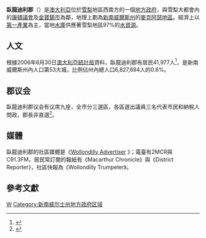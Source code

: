 {{Link style|time=2015-12-12T04:12:04+00:00}}
{{noteTA
|G1=地名
}}
{{Infobox Australian Place | type = lga
| name     = 臥龍迪利郡 
| state    = nsw
| image    = Wollondilly LGA NSW.png
| caption  = 臥龍迪利郡的地理位置圖
| pop      = 46295
| pop_footnotes = （2013年估計）<ref>{{cite web|url=http://www.abs.gov.au/ausstats/subscriber.nsf/log?openagent&32180ds0003_2003-13.xls&3218.0&Data%20Cubes&811CDB2C6F0319E3CA257CAE000ECBD6&0&2012-13&03.04.2014&Latest|title=3218.0  Regional Population Growth, Australia. Table 1. Estimated Resident Population, Local Government Areas, New South Wales|date=2014-04-03|accessdate=2014-09-11|archive-date=2021-02-21|archive-url=https://web.archive.org/web/20210221215752/https://www.abs.gov.au/ausstats/abs@.nsf/WebPages/Attachment+Not+Found|dead-url=no}}</ref>
| area     = 2560
| est      = 
| seat     = [[Picton,_New_South_Wales|Picton]] (62-64 Menangle Street)<ref name="dlg">{{cite web
 |title       = Wollondilly Shire Council
 |publisher   = [[New_South_Wales_Department_of_Local_Government|Department of Local Government]]
 |url         = http://www.dlg.nsw.gov.au/dlg/dlghome/dlg_CouncilContactDetails.asp?slacode=8400
 |accessdate  = 2006-11-27
 |deadurl     = yes
 |archiveurl  = https://web.archive.org/web/20060907011739/http://www.dlg.nsw.gov.au/dlg/dlghome/dlg_CouncilContactDetails.asp?slacode=8400
 |archivedate = 2006-09-07
}}</ref>
| mayor    = Judy Hannan
| region   = [[麦克阿瑟_(新南威尔士州)|麥克阿瑟]]
| logo     = 
| url      = http://www.wollondilly.nsw.gov.au
| stategov = 臥龍迪利
| fedgov   = 
| near-nw  = [[藍山市|藍山市]]
| near-n   = [[彭里斯市|彭-{里}-斯市]]
| near-ne  = [[康頓議會|康頓]] 
| near-w   = 
| near-e   = [[金寶鎮市|金寶鎮市]] 
| near-sw  = 
| near-s   = 
| near-se  = [[卧龙岗_(新南威尔士州)|臥龍崗市]]
}}
'''臥龍迪利郡'''（{{lang-en|'''Wollondilly Shire'''}}）是[[澳大利亞|澳大利亞]]位於[[悉尼|雪梨]]地區西南方的一個[[地方政府區域|地方政府]]，與雪梨大都會內的[[康頓議會|康頓議會]]及[[金寶鎮市|金寶鎮市]]為鄰，地理上劃為[[新南威爾斯州|新南威爾斯州]]的[[麥克阿瑟地區|麥克阿瑟地區]]。經濟上以[[第一產業|第一產業]]為主，當地[[水庫|水庫]]供應著雪梨地區97%的[[水資源|水資源]]。

== 人文 ==
根據2006年6月30日[[:en:Australian_Bureau_of_Statistics|澳大利亞統計局]]資料，臥龍迪利郡有居民41,977人<ref>{{cite web | publisher=[[:en:Australian_Bureau_of_Statistics|澳大利亞統計局]] | title=Regional Population Growth, Australia, 2005-06 | date=30 July 2007 | url=http://www.abs.gov.au/AUSSTATS/abs@.nsf/allprimarymainfeatures/C33E4C093D8E0951CA2573210018D691?opendocument | accessdate=2008-06-22 | archive-date=2020-09-20 | archive-url=https://web.archive.org/web/20200920040804/https://www.abs.gov.au/AUSSTATS/abs@.nsf/allprimarymainfeatures/C33E4C093D8E0951CA2573210018D691?opendocument | dead-url=no }}</ref>，是新南威爾斯州內人口第53大城，比例佔州內總人口6,827,694人的0.6%。

== 郡议会 ==
臥龍迪利郡议会有议席九座，全市分三選區，各區選出議員三名代表市民和納稅人問政，郡長非直選<ref name=EC>{{cite web|url = http://www.lg.elections.nsw.gov.au/LGE2008/result.Wollondilly.html|title = Wollondilly Shire Council|work = 2008 Election results|publisher = Electoral Commission NSW|accessdate = 2009-08-03}}{{Dead link|date=2019年11月 |bot=InternetArchiveBot |fix-attempted=yes }}</ref>。

==媒體==
臥龍迪利郡的社區媒體是《[http://www.wollondillyadvertiser.com.au Wollondilly Advertiser] {{Wayback|url=http://www.wollondillyadvertiser.com.au/ |date=20210418180243 }}》；電臺有2MCR與C91.3FM，居民常訂閱的報紙有《Macarthur Chronicle》與《District Reporter》，社區快報為《Wollondilly Trumpeter》。

== 參考文獻 ==
{{reflist}}

{{coord|34|11|S|150|36|E|region:AU-NSW|display=title}}

[[Category:新南威尔士州城市|W]]
[[Category:新南威尔士州地方政府区域|Category:新南威尔士州地方政府区域]]